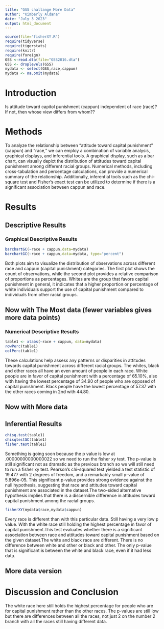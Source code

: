 ```yaml
---
title: "GSS challange More Data"
author: "Kimberly Aldana"
date: "July 3 2023"
output: html_document
---
```








```r
source(file="fisherXY.R")
require(tidyverse)
require(tigerstats)
require(knitr)
require(foreign)
GSS <-read.dta(file="GSS2016.dta")
GSS <- droplevels(GSS)
mydata <- select(GSS,race,cappun)
mydata <- na.omit(mydata)
```

# Introduction

<!--In this section you explain what you are trying to show.  Where did the data come from?  What is the research or other question you are trying to answer?.  If you skimp in this section expect to be marked down in your grade. Paint a picture of the project a couple of paragraphs is expected!-->

Is attitude toward capitol punishment (cappun) independent of race (race)?
If not, then whose view differs from whom??

# Methods

<!--Decide on your methods:  use "variable analysis" or other appropriate descriptors.  Make sure to choose at least one graphical method and at least one numerical method. Discuss what data manipulations may be needed for example subsetting or other binning procedures and what sort of graphical displays and inferential tools will be used!-->

To analyze the relationship between "attitude toward capital punishment" (cappun) and "race," we can employ a combination of variable analysis, graphical displays, and inferential tools. A graphical display, such as a bar chart, can visually depict the distribution of attitudes toward capital punishment among different racial groups. Numerical methods, including cross-tabulation and percentage calculations, can provide a numerical summary of the relationship. Additionally, inferential tools such as the chi-square test and Fisher's exact test can be utilized to determine if there is a significant association between cappun and race. 



# Results

<!--Divide this section into two sub-sections:  One for your descriptive  results and one for your inferential results.!-->

## Descriptive Results

### Graphical Descriptive Results

<!--Graphical results here.  Make sure to show your code.  Provide appropriate labels for axes, giving units if possible, and provide a good title for the graph, too.  Use the graphical results to describe the patterns if any that exist in the data as focused toward the research question. Bottom line is to explain the features of the graph that are relevant to conforming or departing to what is expected by your null hypothesis !-->


```r
barchartGC(~race + cappun,data=mydata)
barchartGC(~race + cappun,data=mydata, type="percent")

```
 
  Both plots aim to visualize the distribution of observations across different race and cappun (capital punishment) categories. The first plot shows the count of observations, while the second plot provides a relative comparison of proportions as percentages. Whites are the group that favors capital punishment in general, it indicates that a higher proportion or percentage of white individuals support the use of capital punishment compared to individuals from other racial groups. 



## Now with The Most data (fewer variables gives more data points)



### Numerical Descriptive Results

<!--Numerical results go here. Use the numerical results to describe the patterns if any that exist in the data as focused toward the research question!-->

```r
table1 <- xtabs(~race + cappun, data=mydata)
rowPerc(table1)
colPerc(table1)
```

 These calculations help assess any patterns or disparities in attitudes towards capital punishment across different racial groups. The whites, black and other races all have an even amount of people in each race. White people are in favor of capital punishment with a percentage of 65.10%, also with having the lowest percentage of 34.90 of people who are opposed of capital punishment. Black people have the lowest percentage of 57.37 with the other races coming in 2nd with 44.80.



## Now with More data



## Inferential Results

<!--State hypothesis clearly.  Make sure your discussion of the inferential test covers all the aspects that the test output produces, such as test statistic, p-value etc.  Make a decision about the null hypothesis, explain the assumptions on which the selected test/procedure was based, and why the chosen procedure satisfys the assumptions and is appropriate to answer the research question!-->

```r
chisq.test(table1)
chisqtestGC(table1)
fisher.test(table1)
```

Something is going soon because the p value is low at .00000000000000022 so we need to run the fisher xy test. The p-value is still significant not as dramatic as the previous branch so we will still need to run a fisher xy test. Pearson's chi-squared test yielded a test statistic of 19.477 with 2 degrees of freedom, and a remarkably small p-value of 5.896e-05. This significant p-value provides strong evidence against the null hypothesis, suggesting that race and attitudes toward capital punishment are associated in the dataset.The two-sided alternative hypothesis implies that there is a discernible difference in attitudes toward capital punishment among the racial groups. 


```r
fisherXY(mydata$race,mydata$cappun)
```
Every race is different than with this particular data. Still having a very low p value. With the white race still holding the highest percentage in favor of capital punishment.This test evaluates whether there is a significant association between race and attitudes toward capital punishment based on the given dataset.The white and black race are different. There is no difference between white and other or black and other. The only p-value that is significant is between the white and black race, even if it had less data.


## More data version



# Discussion and Conclusion

<!--Discussion and conclusion here.  If you found a relationship be sure to consider whether the relationship occurs because one of the variavbles causes the other, or whether they perhasps are related for some other reason.  Watch the chapter 6 videos from the GeorgeTown videos collection.!-->

The white race here still holds the highest percentage for people who are for capital punishment rather than the other races. The p-values are still low but there are differences between all the races, not just 2 on the number 2 branch with all the races still having different data.



